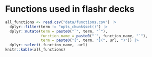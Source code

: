 # Functions used in flashr decks

```r
all_functions <- read.csv("data/functions.csv") |> 
  dplyr::filter(term != "opts_chunk$set()") |> 
  dplyr::mutate(term = paste0("`", term, "`"),
                function_name = paste0("`", function_name, "`"),
                term = paste0("[", term, "](", url, ")")) |> 
  dplyr::select(-function_name, -url)
knitr::kable(all_functions)
```


